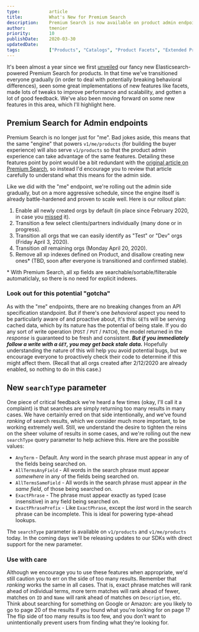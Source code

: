 ```yaml
---
type:           article
title:          What's New for Premium Search
description:    Premium Search is now available on product admin endpoints, and introducing the new searchType parameter.
author:         tmenier
priority:       10
publishDate:    2020-03-30
updatedDate:    
tags:           ["Products", "Catalogs", "Product Facets", "Extended Properties", "Search"]
---
```


It's been almost a year since we first [unveiled](https://ordercloud.io/knowledge-base/introducing-premium-search) our fancy new Elasticsearch-powered Premium Search for products. In that time we've transitioned everyone gradually (in order to deal with potentially breaking behavioral differences), seen some great implementations of new features like facets, made lots of tweaks to improve performance and scalability, and gotten a lot of good feedback. We've also been moving forward on some new features in this area, which I'll highlight here.

## Premium Search for Admin endpoints

Premium Search is no longer just for "me". Bad jokes aside, this means that the same "engine" that powers `v1/me/products` (for building the buyer experience) will also serve `v1/products` so that the product admin experience can take advantage of the same features. Detailing these features point by point would be a bit redundant with the [original article on Premium Search](knowledge-base/introducing-premium-search), so instead I'd encourage you to review that article carefully to understand what this means for the admin side.

Like we did with the "me" endpoint, we're rolling out the admin side gradually, but on a more aggressive schedule, since the engine itself is already battle-hardened and proven to scale well. Here is our rollout plan:

1. Enable all newly created orgs by default (in place since February 2020, in case you [missed](https://ordercloud.io/release-notes/v1.0.140) it).
2. Transition a few select clients/partners individually (many done or in progress).
3. Transition all orgs that we can easily identify as "Test" or "Dev" orgs (Friday April 3, 2020).
4. Transition _all_ remaining orgs (Monday April 20, 2020).
5. Remove all xp indexes defined on Product, and disallow creating new ones* (TBD, soon after everyone is transitioned and confirmed stable).

\* With Premium Search, all xp fields are searchable/sortable/filterable automaticlaly, so there is no need for explicit indexes.

### Look out for this potential "gotcha"

As with the "me" endpoints, there are no breaking changes from an API specification standpoint. But if there's one _behavioral_ aspect you need to be particularly aware of and proactive about, it's this: `GET`s will be serving cached data, which by its nature has the potential of being stale. If you do any sort of write operation (`POST` / `PUT` / `PATCH`), the model returned in the _response_ is guaranteed to be fresh and consistent. _**But if you immediately follow a write with a `GET`, you may get back stale data.**_ Hopefully understanding the nature of this will help you avoid potential bugs, but we encourage everyone to proactively check their code to determine if this might affect them. (Recall that all orgs created after 2/12/2020 are already enabled, so nothing to do in this case.)

## New `searchType` parameter

One piece of critical feedback we're heard a few times (okay, I'll call it a complaint) is that searches are simply returning too many results in many cases. We have certainly erred on that side intentionally, and we've found _ranking_ of search results, which we consider much more important, to be working extremely well. Still, we understand the desire to tighten the reins on the sheer volume of results in some cases, and we're rolling out the new `searchType` query parameter to help achieve this. Here are the possible values:

- `AnyTerm` - Default. Any word in the search phrase must appear in any of the fields being searched on.
- `AllTermsAnyField` - All words in the search phrase must appear _somewhere_ in any of the fields being searched on.
- `AllTermsSameField` - All words in the search phrase must appear _in the same field_, of those being searched on.
- `ExactPhrase` - The phrase must appear exactly as typed (case insensitive) in any field being searched on.
- `ExactPhrasePrefix` - Like `ExactPhrase`, except the _last_ word in the search phrase can be incomplete. This is ideal for powering type-ahead lookups.

The `searchType` parameter is available on `v1/products` and `v1/me/products` today. In the coming days we'll be releasing updates to our SDKs with direct support for the new parameter.

### Use with care

Although we encourage you to use these features when appropriate, we'd still caution you to err on the side of too many results. Remember that _ranking_ works the same in all cases. That is, exact phrase matches will rank ahead of individual terms, more term matches will rank ahead of fewer, matches on `ID` and `Name` will rank ahead of matches on `Description`, etc. Think about searching for something on Google or Amazon: are you likely to go to page 20 of the results if you found what you're looking for on page 1? The flip side of too many results is too few, and you don't want to unintentionally prevent users from finding what they're looking for.
